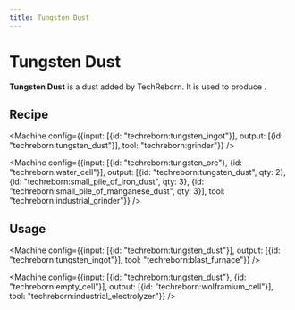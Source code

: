 ```yaml
---
title: Tungsten Dust
---
```


<ItemImage file="tungsten_dust" alt="Tungsten Dust" size="200" />

# Tungsten Dust

**Tungsten Dust** is a dust added by TechReborn. It is used to produce <McItem slug="techreborn:tungsten_ingot" />.

## Recipe

<CraftingTable recipe="input techreborn:small_pile_of_tungsten_dust techreborn:small_pile_of_tungsten_dust air input techreborn:small_pile_of_tungsten_dust techreborn:small_pile_of_tungsten_dust air input air air air output techreborn:tungsten_dust"/>

<Machine config={{input: [{id: "techreborn:tungsten_ingot"}], output: [{id: "techreborn:tungsten_dust"}], tool: "techreborn:grinder"}} />

<Machine config={{input: [{id: "techreborn:tungsten_ore"}, {id: "techreborn:water_cell"}], output: [{id: "techreborn:tungsten_dust", qty: 2}, {id: "techreborn:small_pile_of_iron_dust", qty: 3}, {id: "techreborn:small_pile_of_manganese_dust", qty: 3}], tool: "techreborn:industrial_grinder"}} />

## Usage

<CraftingTable recipe="input air air air input air techreborn:tungsten_dust air input air air air output techreborn:small_pile_of_tungsten_dust,4"/>

<Machine config={{input: [{id: "techreborn:tungsten_dust"}], output: [{id: "techreborn:tungsten_ingot"}], tool: "techreborn:blast_furnace"}} />

<Machine config={{input: [{id: "techreborn:tungsten_dust"}, {id: "techreborn:empty_cell"}], output: [{id: "techreborn:wolframium_cell"}], tool: "techreborn:industrial_electrolyzer"}} />
